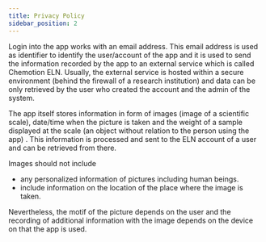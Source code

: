 ```yaml
---
title: Privacy Policy
sidebar_position: 2
---
```


Login into the app works with an email address. This email address is used as identifier to identify the user/account of the app and it is used to send the information recorded by the app to an external service which is called Chemotion ELN. Usually, the external service is hosted within a secure environment (behind the firewall of a research institution) and data can be only retrieved by the user who created the account and the admin of the system.

The app itself stores information in form of images (image of a scientific scale), date/time when the picture is taken and the weight of a sample displayed at the scale (an object without relation to the person using the app) . This information is processed and sent to the ELN account of a user and can be retrieved from there.

Images should not include 
- any personalized information of pictures including human beings.
- include information on the location of the place where the image is taken.

Nevertheless, the motif of the picture depends on the user and the recording of additional information with the image depends on the device on that the app is used.